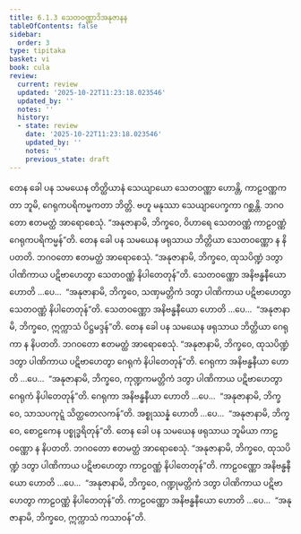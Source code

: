 ```yaml
---
title: 6.1.3 သေတဝဏ္ဏာဒိအနုဇာနန
tableOfContents: false
sidebar:
  order: 3
type: tipitaka
basket: vi
book: cula
review:
  current: review
  updated: '2025-10-22T11:23:18.023546'
  updated_by: ''
  notes: ''
  history:
  - state: review
    date: '2025-10-22T11:23:18.023546'
    updated_by: ''
    notes: ''
    previous_state: draft
---
```



<ReviewStatus review={frontmatter.review} showDetails={true} />

<HypothesisAnnotation frontmatter={frontmatter} />

<DynamicBreadcrumb />

<Division number="298" book="cula" e="ch" v="4" p="296">

<Paragraph number="1287" book="cula">
တေန ခေါ ပန သမယေန တိတ္ထိယာနံ သေယျာယော သေတဝဏ္ဏာ ဟောန္တိ, ကာဠဝဏ္ဏကတာ ဘူမိ, ဂေရုကပရိကမ္မကတာ ဘိတ္တိ. ဗဟူ မနုဿာ သေယျာပေက္ခကာ ဂစ္ဆန္တိ. ဘဂဝတော ဧတမတ္ထံ အာရောစေသုံ. “အနုဇာနာမိ, ဘိက္ခဝေ, ဝိဟာရေ သေတဝဏ္ဏံ ကာဠဝဏ္ဏံ ဂေရုကပရိကမ္မန်”တိ.
</Paragraph>

<Paragraph number="1288" book="cula">
တေန ခေါ ပန သမယေန ဖရုသာယ ဘိတ္တိယာ သေတဝဏ္ဏော န နိပတတိ. ဘဂဝတော ဧတမတ္ထံ အာရောစေသုံ. “အနုဇာနာမိ, ဘိက္ခဝေ, ထုသပိဏ္ဍံ ဒတွာ ပါဏိကာယ ပဋိဗာဟေတွာ သေတဝဏ္ဏံ နိပါတေတုန်”တိ. သေတဝဏ္ဏော အနိဗန္ဓနီယော ဟောတိ …ပေ…  “အနုဇာနာမိ, ဘိက္ခဝေ, သဏှမတ္တိကံ ဒတွာ ပါဏိကာယ ပဋိဗာဟေတွာ သေတဝဏ္ဏံ နိပါတေတုန်”တိ. သေတဝဏ္ဏော အနိဗန္ဓနီယော ဟောတိ …ပေ…  “အနုဇာနာမိ, ဘိက္ခဝေ, ဣက္ကာသံ ပိဋ္ဌမဒ္ဒန်”တိ.
</Paragraph>

<Paragraph number="1289" book="cula">
တေန ခေါ ပန သမယေန ဖရုသာယ ဘိတ္တိယာ ဂေရုကာ န နိပတတိ. ဘဂဝတော ဧတမတ္ထံ အာရောစေသုံ. “အနုဇာနာမိ, ဘိက္ခဝေ, ထုသပိဏ္ဍံ ဒတွာ ပါဏိကာယ ပဋိဗာဟေတွာ ဂေရုကံ နိပါတေတုန်”တိ. ဂေရုကာ အနိဗန္ဓနီယာ ဟောတိ …ပေ…  “အနုဇာနာမိ, ဘိက္ခဝေ, ကုဏ္ဍကမတ္တိကံ ဒတွာ ပါဏိကာယ ပဋိဗာဟေတွာ ဂေရုကံ နိပါတေတုန်”တိ. ဂေရုကာ အနိဗန္ဓနီယာ ဟောတိ …ပေ…  “အနုဇာနာမိ, ဘိက္ခဝေ, သာသပကုဋ္ဋံ သိတ္ထတေလကန်”တိ. အစ္စုဿန္နံ ဟောတိ …ပေ…  “အနုဇာနာမိ, ဘိက္ခဝေ, စောဠကေန ပစ္စုဒ္ဓရိတုန်”တိ.
</Paragraph>

<Paragraph number="1290" book="cula">
တေန ခေါ ပန သမယေန ဖရုသာယ ဘူမိယာ ကာဠဝဏ္ဏော န နိပတတိ. ဘဂဝတော ဧတမတ္ထံ အာရောစေသုံ. “အနုဇာနာမိ, ဘိက္ခဝေ, ထုသပိဏ္ဍံ ဒတွာ ပါဏိကာယ ပဋိဗာဟေတွာ ကာဠဝဏ္ဏံ နိပါတေတုန်”တိ. ကာဠဝဏ္ဏော အနိဗန္ဓနီယော ဟောတိ …ပေ…  “အနုဇာနာမိ, ဘိက္ခဝေ, ဂဏ္ဍုမတ္တိကံ ဒတွာ ပါဏိကာယ ပဋိဗာဟေတွာ ကာဠဝဏ္ဏံ နိပါတေတုန်”တိ. ကာဠဝဏ္ဏော အနိဗန္ဓနီယော ဟောတိ …ပေ…  “အနုဇာနာမိ, ဘိက္ခဝေ, ဣက္ကာသံ ကသာဝန်”တိ.
</Paragraph>
</Division>